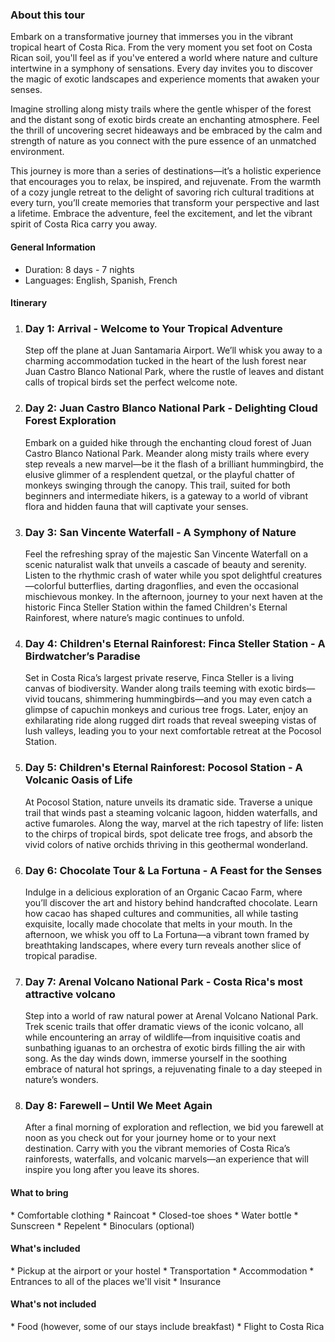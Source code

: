 


### About this tour

Embark on a transformative journey that immerses you in the vibrant tropical heart of Costa Rica. From the very moment you set foot on Costa Rican soil, you'll feel as if you've entered a world where nature and culture intertwine in a symphony of sensations. Every day invites you to discover the magic of exotic landscapes and experience moments that awaken your senses.

Imagine strolling along misty trails where the gentle whisper of the forest and the distant song of exotic birds create an enchanting atmosphere. Feel the thrill of uncovering secret hideaways and be embraced by the calm and strength of nature as you connect with the pure essence of an unmatched environment.

This journey is more than a series of destinations—it’s a holistic experience that encourages you to relax, be inspired, and rejuvenate. From the warmth of a cozy jungle retreat to the delight of savoring rich cultural traditions at every turn, you’ll create memories that transform your perspective and last a lifetime. Embrace the adventure, feel the excitement, and let the vibrant spirit of Costa Rica carry you away.

#### <FaInfoCircle size={20} className="me-3"/> General Information

<ul className="ms-9 list-none">
  <li className="flex items-center gap-1"><IoIosTimer /> Duration: 8 days - 7 nights</li>
  <li className="flex items-center gap-1"><IoLanguageSharp /> Languages: English, Spanish, French</li>
</ul>

#### <FaListUl size={20} className="me-3"/> Itinerary


<ol className="ms-9 relative border-s border-slate-700 ">                  
    <li className="mb-5 ms-4">
        <div className="absolute w-3 h-3 bg-slate-700 rounded-full mt-1.5 -start-1.5 border border-white "></div>
        <h3 className="text-lg font-semibold">Day 1: Arrival - Welcome to Your Tropical Adventure</h3>
        <p className="text-base font-normal text-gray-600">Step off the plane at Juan Santamaria Airport. We’ll whisk you away to a charming accommodation tucked in the heart of the lush forest near Juan Castro Blanco National Park, where the rustle of leaves and distant calls of tropical birds set the perfect welcome note.</p>
    </li>
    <li className="mb-5 ms-4">
        <div className="absolute w-3 h-3 bg-slate-700 rounded-full mt-1.5 -start-1.5 border border-white "></div>
        <h3 className="text-lg font-semibold">Day 2: Juan Castro Blanco National Park - Delighting Cloud Forest Exploration</h3>
        <p className="text-base font-normal text-gray-600">Embark on a guided hike through the enchanting cloud forest of Juan Castro Blanco National Park. Meander along misty trails where every step reveals a new marvel—be it the flash of a brilliant hummingbird, the elusive glimmer of a resplendent quetzal, or the playful chatter of monkeys swinging through the canopy. This trail, suited for both beginners and intermediate hikers, is a gateway to a world of vibrant flora and hidden fauna that will captivate your senses.</p>
    </li>
    <li className="mb-5 ms-4">
        <div className="absolute w-3 h-3 bg-slate-700 rounded-full mt-1.5 -start-1.5 border border-white "></div>
        <h3 className="text-lg font-semibold">Day 3: San Vincente Waterfall - A Symphony of Nature</h3>
        <p className="text-base font-normal text-gray-600">Feel the refreshing spray of the majestic San Vincente Waterfall on a scenic naturalist walk that unveils a cascade of beauty and serenity. Listen to the rhythmic crash of water while you spot delightful creatures—colorful butterflies, darting dragonflies, and even the occasional mischievous monkey. In the afternoon, journey to your next haven at the historic Finca Steller Station within the famed Children's Eternal Rainforest, where nature’s magic continues to unfold.</p>
    </li>
    <li className="mb-5 ms-4">
        <div className="absolute w-3 h-3 bg-slate-700 rounded-full mt-1.5 -start-1.5 border border-white "></div>
        <h3 className="text-lg font-semibold">Day 4: Children's Eternal Rainforest: Finca Steller Station - A Birdwatcher’s Paradise</h3>
        <p className="text-base font-normal text-gray-600">Set in Costa Rica’s largest private reserve, Finca Steller is a living canvas of biodiversity. Wander along trails teeming with exotic birds—vivid toucans, shimmering hummingbirds—and you may even catch a glimpse of capuchin monkeys and curious tree frogs. Later, enjoy an exhilarating ride along rugged dirt roads that reveal sweeping vistas of lush valleys, leading you to your next comfortable retreat at the Pocosol Station.</p>
    </li>
    <li className="mb-5 ms-4">
        <div className="absolute w-3 h-3 bg-slate-700 rounded-full mt-1.5 -start-1.5 border border-white "></div>
        <h3 className="text-lg font-semibold">Day 5: Children's Eternal Rainforest: Pocosol Station - A Volcanic Oasis of Life</h3>
        <p className="text-base font-normal text-gray-600">At Pocosol Station, nature unveils its dramatic side. Traverse a unique trail that winds past a steaming volcanic lagoon, hidden waterfalls, and active fumaroles. Along the way, marvel at the rich tapestry of life: listen to the chirps of tropical birds, spot delicate tree frogs, and absorb the vivid colors of native orchids thriving in this geothermal wonderland.</p>
    </li>
    <li className="mb-5 ms-4">
        <div className="absolute w-3 h-3 bg-slate-700 rounded-full mt-1.5 -start-1.5 border border-white "></div>
        <h3 className="text-lg font-semibold">Day 6: Chocolate Tour & La Fortuna - A Feast for the Senses </h3>
        <p className="text-base font-normal text-gray-600">Indulge in a delicious exploration of an Organic Cacao Farm, where you’ll discover the art and history behind handcrafted chocolate. Learn how cacao has shaped cultures and communities, all while tasting exquisite, locally made chocolate that melts in your mouth. In the afternoon, we whisk you off to La Fortuna—a vibrant town framed by breathtaking landscapes, where every turn reveals another slice of tropical paradise. </p>
    </li>
    <li className="mb-5 ms-4">
        <div className="absolute w-3 h-3 bg-slate-700 rounded-full mt-1.5 -start-1.5 border border-white "></div>
        <h3 className="text-lg font-semibold">Day 7: Arenal Volcano National Park - Costa Rica's most attractive volcano</h3>
        <p className="text-base font-normal text-gray-600">Step into a world of raw natural power at Arenal Volcano National Park. Trek scenic trails that offer dramatic views of the iconic volcano, all while encountering an array of wildlife—from inquisitive coatis and sunbathing iguanas to an orchestra of exotic birds filling the air with song. As the day winds down, immerse yourself in the soothing embrace of natural hot springs, a rejuvenating finale to a day steeped in nature’s wonders. </p>
    </li>
    <li className="ms-4">
        <div className="absolute w-3 h-3 bg-slate-700 rounded-full mt-1.5 -start-1.5 border border-white "></div>
        <h3 className="text-lg font-semibold">Day 8: Farewell – Until We Meet Again</h3>
        <p className="text-base font-normal text-gray-600">After a final morning of exploration and reflection, we bid you farewell at noon as you check out for your journey home or to your next destination. Carry with you the vibrant memories of Costa Rica’s rainforests, waterfalls, and volcanic marvels—an experience that will inspire you long after you leave its shores. </p>
    </li>
</ol>

#### <BsFillBackpack2Fill size={20} className="me-3"/> What to bring

<section className="ms-14">
    * Comfortable clothing
    * Raincoat
    * Closed-toe shoes
    * Water bottle
    * Sunscreen
    * Repelent 
    * Binoculars (optional)
</section>

#### <FaCheckCircle size={20} className="me-3"/> What's included

<section className="ms-14">
    * Pickup at the airport or your hostel
    * Transportation 
    * Accommodation
    * Entrances to all of the places we'll visit
    * Insurance
</section>

#### <FaTimesCircle  size={20} className="me-3"/> What's not included

<section className="ms-14">
    * Food (however, some of our stays include breakfast)
    * Flight to Costa Rica
</section>
